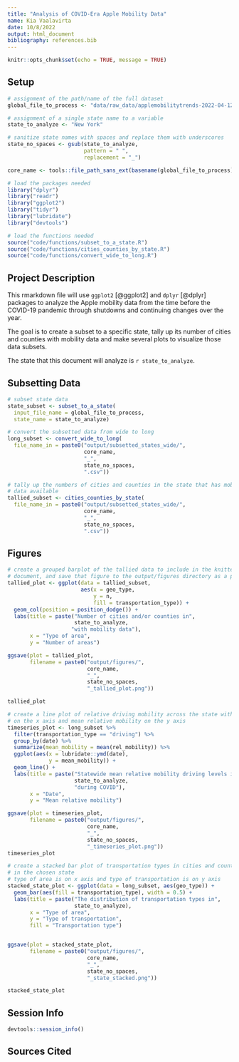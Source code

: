 ```yaml
---
title: "Analysis of COVID-Era Apple Mobility Data"
name: Kia Vaalavirta
date: 10/8/2022
output: html_document
bibliography: references.bib
---
```


```r
knitr::opts_chunk$set(echo = TRUE, message = TRUE)
```

## Setup


```r
# assignment of the path/name of the full dataset
global_file_to_process <- "data/raw_data/applemobilitytrends-2022-04-12.csv"

# assignment of a single state name to a variable
state_to_analyze <- "New York"

# sanitize state names with spaces and replace them with underscores
state_no_spaces <- gsub(state_to_analyze,
                        pattern = " ",
                        replacement = "_")

core_name <- tools::file_path_sans_ext(basename(global_file_to_process))
```


```r
# load the packages needed
library("dplyr")
library("readr")
library("ggplot2")
library("tidyr")
library("lubridate")
library("devtools")

# load the functions needed
source("code/functions/subset_to_a_state.R")
source("code/functions/cities_counties_by_state.R")
source("code/functions/convert_wide_to_long.R")
```

## Project Description

This rmarkdown file will use `ggplot2` [@ggplot2] and `dplyr` [@dplyr] packages to analyze the Apple mobility data from the time before the COVID-19 pandemic through shutdowns and continuing changes over the year.

The goal is to create a subset to a specific state, tally up its number of cities and counties with mobility data and make several plots to visualize those data subsets.

The state that this document will analyze is `r state_to_analyze`.

## Subsetting Data 

```r
# subset state data
state_subset <- subset_to_a_state(
  input_file_name = global_file_to_process,
  state_name = state_to_analyze)
```

```r
# convert the subsetted data from wide to long
long_subset <- convert_wide_to_long(
  file_name_in = paste0("output/subsetted_states_wide/",
                        core_name,
                        "_",
                        state_no_spaces,
                        ".csv"))
```

```r
# tally up the numbers of cities and counties in the state that has mobility
# data available
tallied_subset <- cities_counties_by_state(
  file_name_in = paste0("output/subsetted_states_wide/",
                        core_name,
                        "_",
                        state_no_spaces,
                        ".csv"))
```

## Figures

```r
# create a grouped barplot of the tallied data to include in the knitted
# document, and save that figure to the output/figures directory as a png
tallied_plot <- ggplot(data = tallied_subset,
                       aes(x = geo_type,
                           y = n,
                           fill = transportation_type)) +
  geom_col(position = position_dodge()) +
  labs(title = paste("Number of cities and/or counties in",
                     state_to_analyze,
                    "with mobility data"),
       x = "Type of area",
       y = "Number of areas")

ggsave(plot = tallied_plot,
       filename = paste0("output/figures/",
                         core_name,
                         "_",
                         state_no_spaces,
                         "_tallied_plot.png"))

tallied_plot
```


```r
# create a line plot of relative driving mobility across the state with date
# on the x axis and mean relative mobility on the y axis
timeseries_plot <- long_subset %>%
  filter(transportation_type == "driving") %>%
  group_by(date) %>%
  summarize(mean_mobility = mean(rel_mobility)) %>%
  ggplot(aes(x = lubridate::ymd(date),
             y = mean_mobility)) +
  geom_line() +
  labs(title = paste("Statewide mean relative mobility driving levels in",
                     state_to_analyze,
                     "during COVID"),
       x = "Date",
       y = "Mean relative mobility")

ggsave(plot = timeseries_plot,
       filename = paste0("output/figures/",
                         core_name,
                         "_",
                         state_no_spaces,
                         "_timeseries_plot.png"))
timeseries_plot
```

```r
# create a stacked bar plot of transportation types in cities and counties
# in the chosen state
# type of area is on x axis and type of transportation is on y axis
stacked_state_plot <- ggplot(data = long_subset, aes(geo_type)) +
  geom_bar(aes(fill = transportation_type), width = 0.5) +
  labs(title = paste("The distribution of transportation types in",
                     state_to_analyze),
       x = "Type of area",
       y = "Type of transportation",
       fill = "Transportation type")


ggsave(plot = stacked_state_plot,
       filename = paste0("output/figures/",
                         core_name,
                         "_",
                         state_no_spaces,
                         "_state_stacked.png"))

stacked_state_plot
```

## Session Info

```r
devtools::session_info()
```

## Sources Cited
